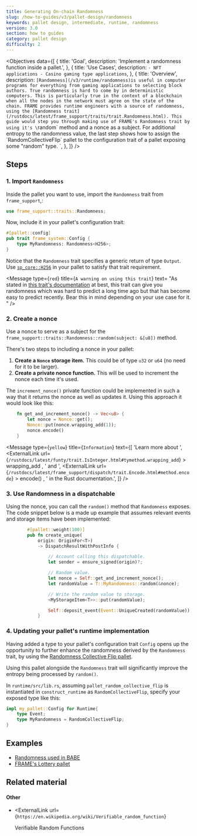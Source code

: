 ```yaml
---
title: Generating On-chain Randomness
slug: /how-to-guides/v3/pallet-design/randomness
keywords: pallet design, intermediate, runtime, randomness
version: 3.0 
section: how to guides
category: pallet design
difficulty: 2
---
```


<Objectives
  data={[
    {
      title: 'Goal',
      description: 'Implement a randomness function inside a pallet.',
    },
    {
      title: 'Use Cases',
      description:
        `- NFT applications
        - Casino gaming type applications`,
    },
    {
      title: 'Overview',
      description:
        `[Randomness](/v3/runtime/randomness)is useful in computer programs for everything from gaming applications to selecting block
        authors. True randomness is hard to come by in deterministic computers. This is particularly true in the context
        of a blockchain when all the nodes in the network must agree on the state of the chain. FRAME provides runtime engineers
        with a source of randomness, using the [Randomness trait](/rustdocs/latest/frame_support/traits/trait.Randomness.html).
        This guide would step you through making use of FRAME's Randomness trait by using it's \`random\` method and a nonce as a subject.
        For additional entropy to the randomness value, the last step shows how to assign the \`RandomCollectiveFlip\` pallet
        to the configuration trait of a pallet exposing some "random" type.
        `,
    },
  ]}
/>

## Steps

### 1. Import `Randomness`

Inside the pallet you want to use, import the `Randomness` trait from `frame_support`,:

```rust
use frame_support::traits::Randomness;
```

Now, include it in your pallet's configuration trait:

```rust
#[pallet::config]
pub trait frame_system::Config {
    type MyRandomness: Randomness<H256>;
}
```

Notice that the `Randomness` trait specifies a generic return of type `Output`. Use [`sp_core::H256`][h256-rustdocs] in your pallet
to satisfy that trait requirement.

<Message
  type={`red`}
  title={`A warning on using this trait`}
  text=
     "As stated in
     [this trait's documentation](/rustdocs/latest/frame_support/traits/trait.Randomness.html)
     at best, this trait can give you randomness which was hard to predict a long time ago 
     but that has become easy to predict recently. 
     Bear this in mind depending on your use case for it.
     "
/>

### 2. Create a nonce

Use a nonce to serve as a subject for the `frame_support::traits::Randomness::random(subject: &[u8])` method.

There's two steps to including a nonce in your pallet:

1. **Create a `Nonce` storage item.** This could be of type `u32` or `u64` (no need for it to be larger).
2. **Create a private nonce function.** This will be used to increment the nonce each time it's used.

The `increment_nonce()` private function could be implemented in such a way that it returns the nonce as well as
updates it. Using this approach it would look like this:

```rust
    fn get_and_increment_nonce() -> Vec<u8> {
        let nonce = Nonce::get();
        Nonce::put(nonce.wrapping_add(1));
        nonce.encode()
    }
```

<Message
  type={`yellow`}
  title={`Information`}
  text={[
    'Learn more about ',
    <ExternalLink
      url={`/rustdocs/latest/funty/trait.IsInteger.html#tymethod.wrapping_add`}
    >
      wrapping_add
    </ExternalLink>,
    ' and ',
    <ExternalLink
      url={`/rustdocs/latest/frame_support/dispatch/trait.Encode.html#method.encode`}
    >
      encode()
    </ExternalLink>,
    ' in the Rust documentation.',
  ]}
/>

### 3. Use Randomness in a dispatchable

Using the nonce, you can call the `random()` method that `Randomness` exposes. The code snippet below is a made up example
that assumes relevant events and storage items have been implemented:

```rust
        #[pallet::weight(100)]
        pub fn create_unique(
			origin: OriginFor<T>)
			-> DispatchResultWithPostInfo {

                // Account calling this dispatchable.
                let sender = ensure_signed(origin)?;

                // Random value.
				let nonce = Self::get_and_increment_nonce();
                let randomValue = T::MyRandomness::random(&nonce);

                // Write the random value to storage.
                <MyStorageItem<T>>::put(randomValue);

                Self::deposit_event(Event::UniqueCreated(randomValue));
            }
```

### 4. Updating your pallet's runtime implementation

Having added a type to your pallet's configuration trait `Config` opens up the opportunity to further enhance the
randomness derived by the `Randomness` trait, by using the [Randomness Collective Flip pallet][rcf-pallet-rustdocs].

Using this pallet alongside the `Randomness` trait will significantly improve the entropy being processed by `random()`.

In `runtime/src/lib.rs`, assuming `pallet_random_collective_flip` is instantiated in `construct_runtime` as `RandomCollectiveFlip`, specify your exposed
type like this:

```rust
impl my_pallet::Config for Runtime{
    type Event;
    type MyRandomness = RandomCollectiveFlip;
}

```

## Examples

- [Randomness used in BABE](https://github.com/paritytech/substrate/blob/master/frame/babe/src/randomness.rs)
- [FRAME's Lottery pallet](https://github.com/paritytech/substrate/blob/master/frame/lottery/src/lib.rs#L471)

## Related material

#### Other

- <ExternalLink
    url={`https://en.wikipedia.org/wiki/Verifiable_random_function`}
  >
    Verifiable Random Functions
  </ExternalLink>

[h256-rustdocs]: /rustdocs/latest/sp_core/struct.H256.html
[rcf-pallet-rustdocs]: /rustdocs/latest/pallet_randomness_collective_flip/index.html
